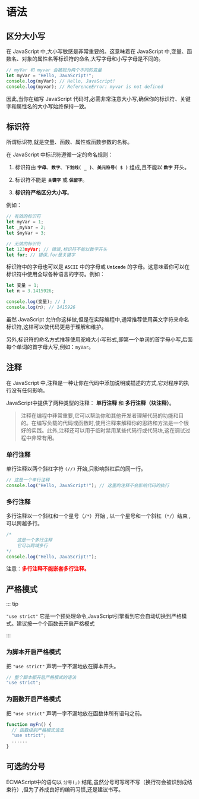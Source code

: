 # 语法

## 区分大小写

在 JavaScript 中,大小写敏感是非常重要的。这意味着在 JavaScript 中,变量、函数名、对象的属性名等标识符的命名,大写字母和小写字母是不同的。

```js
// myVar 和 myvar 会被视为两个不同的变量
let myVar = "Hello, JavaScript!";
console.log(myVar); // Hello, JavaScript!
console.log(myvar); // ReferenceError: myvar is not defined
```

因此,当你在编写 JavaScript 代码时,必需非常注意大小写,确保你的标识符、关键字和属性名的大小写始终保持一致。



## 标识符

所谓标识符,就是变量、函数、属性或函数参数的名称。

在 JavaScript 中标识符遵循一定的命名规则：

1. 标识符由 **`字母`**、**`数字`**、**`下划线( _ )`**、**`美元符号( $ )`** 组成,且不能以 **`数字`** 开头。

2. 标识符不能是 **`关键字`** 或 **`保留字`**。

3. **标识符严格区分大小写**。

例如：

 ```js
 // 有效的标识符
 let myVar = 1;
 let _myVar = 2;
 let $myVar = 3;

 // 无效的标识符
 let 123myVar; // 错误,标识符不能以数字开头
 let for; // 错误,for是关键字
 ```

标识符中的字母也可以是 **`ASCII`** 中的字母或 **`Unicode`** 的字母。这意味着你可以在标识符中使用全球各种语言的字符。例如：

```js
let 变量 = 1;
let π = 3.1415926;

console.log(变量); // 1
console.log(π); // 1415926
```

虽然 JavaScript 允许你这样做,但是在实际编程中,通常推荐使用英文字符来命名标识符,这样可以使代码更易于理解和维护。

另外,标识符的命名方式推荐使用驼峰大小写形式,即第一个单词的首字母小写,后面每个单词的首字母大写,例如：`myVar`。



## 注释

在 JavaScript 中,注释是一种让你在代码中添加说明或描述的方式,它对程序的执行没有任何影响。

JavaScript中提供了两种类型的注释： **单行注释** 和 **多行注释（块注释）**。

> 注释在编程中非常重要,它可以帮助你和其他开发者理解代码的功能和目的。在编写负载的代码或函数时,使用注释来解释你的思路和方法是一个很好的实践。此外,注释还可以用于临时禁用某些代码行或代码块,这在调试过程中非常有用。

### 单行注释

单行注释以两个斜杠字符 `(//)` 开始,只影响斜杠后的同一行。

```js
// 这是一个单行注释
console.log("Hello, JavaScript!"); // 这里的注释不会影响代码的执行
```

### 多行注释

多行注释以一个斜杠和一个星号（`/*`）开始 , 以一个星号和一个斜杠（`*/`）结束  ,可以跨越多行。

```js
/*
	这是一个多行注释
	它可以跨域多行
*/
console.log("Hello, JavaScript!");
```

注意：**<font color="red">多行注释不能嵌套多行注释。</font>**



## 严格模式

::: tip

`"use strict"` 它是一个预处理命令,JavaScript引擎看到它会自动切换到严格模式。建议按一个个函数去开启严格模式

:::

### 为脚本开启严格模式

把 `"use strict"` 声明一字不漏地放在脚本开头。

```js
// 整个脚本都开启严格模式的语法
"use strict";
```

### 为函数开启严格模式

把 `"use strict"` 声明一字不漏地放在函数体所有语句之前。

```js
function myFn() {
  // 函数级别严格模式语法
  "use strict";
  ......
}
```



## 可选的分号

ECMAScript中的语句以 `分号(;)` 结尾,虽然分号可写可不写（换行符会被识别成结束符）,但为了养成良好的编码习惯,还是建议书写。



